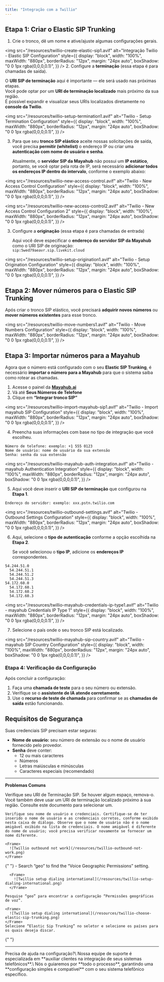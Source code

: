 ```yaml
---
title: "Integração com a Twillio"
---
```


## Etapa 1: Criar o Elastic SIP Trunking

1. Crie o tronco, dê um nome e ative/ajuste algumas configurações gerais.

<img
  src="/resources/twillio-create-elastic-sip1.avif"
  alt="Integração Twilio - Elastic SIP Configuration"
  style={{
    display: "block",
    width: "100%",
    maxWidth: "880px",
    borderRadius: "12px",
    margin: "24px auto",
    boxShadow: "0 0 1px rgba(0,0,0,0.1)",
  }}
/>
2. Configure a **terminação** (essa etapa é para chamadas de saída).

   O **URI SIP de terminação** aqui é importante — ele será usado nas próximas etapas.\
   Você pode optar por um **URI de terminação localizado** mais próximo da sua região.\
   É possível expandir e visualizar seus URIs localizados diretamente no **console da Twilio**.

<img
  src="/resources/twillio-setup-termination1.avif"
  alt="Twilio - Setup Termination Configuration"
  style={{
    display: "block",
    width: "100%",
    maxWidth: "880px",
    borderRadius: "12px",
    margin: "24px auto",
    boxShadow: "0 0 1px rgba(0,0,0,0.1)",
  }}
/>

3. Para que seu **tronco SIP elástico** aceite nossas solicitações de saída, você precisa **permitir (whitelist)** o endereço IP ou criar uma **autenticação com nome de usuário e senha**.

   Atualmente, o **servidor SIP da Mayahub** não possui um **IP estático**, portanto, se você optar pela rota de IP, será necessário **adicionar todos os endereços IP dentro do intervalo**, conforme o exemplo abaixo:

<img
  src="/resources/twillio-new-access-control.avif"
  alt="Twilio - New Access Control Configuration"
  style={{
    display: "block",
    width: "100%",
    maxWidth: "880px",
    borderRadius: "12px",
    margin: "24px auto",
    boxShadow: "0 0 1px rgba(0,0,0,0.1)",
  }}
/>

<img
  src="/resources/twillio-new-access-control2.avif"
  alt="Twilio - New Access Control Configuration 2"
  style={{
    display: "block",
    width: "100%",
    maxWidth: "880px",
    borderRadius: "12px",
    margin: "24px auto",
    boxShadow: "0 0 1px rgba(0,0,0,0.1)",
  }}
/>

3. Configure a **originação** (essa etapa é para chamadas de entrada)

   Aqui você deve especificar o **endereço do servidor SIP da Mayahub** como o URI SIP de originação:\
   `sip:5wed79aeavr.sip.livekit.cloud`

<img
  src="/resources/twillio-setup-origination1.avif"
  alt="Twilio - Setup Origination Configuration"
  style={{
    display: "block",
    width: "100%",
    maxWidth: "880px",
    borderRadius: "12px",
    margin: "24px auto",
    boxShadow: "0 0 1px rgba(0,0,0,0.1)",
  }}
/>

## **Etapa 2: Mover números para o Elastic SIP Trunking**

Após criar o tronco SIP elástico, você precisará **adquirir novos números** ou **mover números existentes** para esse tronco.

<img
  src="/resources/twillio-move-numbers1.avif"
  alt="Twilio - Move Numbers Configuration"
  style={{
    display: "block",
    width: "100%",
    maxWidth: "880px",
    borderRadius: "12px",
    margin: "24px auto",
    boxShadow: "0 0 1px rgba(0,0,0,0.1)",
  }}
/>

## **Etapa 3: Importar números para a Mayahub**

Agora que o número está configurado com o seu **Elastic SIP Trunking**, é necessário **importar o número para a Mayahub** para que o sistema saiba como rotear as chamadas.

1. Acesse o painel da [**Mayahub.ai**](http://Mayahub.ai)
2. Vá até **Seus Números de Telefone**
3. Clique em **“Integrar tronco SIP”**

<img
  src="/resources/twillio-import-mayahub-sip1.avif"
  alt="Twilio - Import mayahub SIP Configuration"
  style={{
    display: "block",
    width: "100%",
    maxWidth: "880px",
    borderRadius: "12px",
    margin: "24px auto",
    boxShadow: "0 0 1px rgba(0,0,0,0.1)",
  }}
/>

4. Preencha suas informações com base no tipo de integração que você escolheu.

```
Número de telefone: exemplo: +1 555 0123
Nome de usuário: nome de usuário da sua extensão
Senha: senha da sua extensão
```

<img
  src="/resources/twillio-mayahub-auth-integration.avif"
  alt="Twilio - mayahub Authentication Integration"
  style={{
    display: "block",
    width: "100%",
    maxWidth: "880px",
    borderRadius: "12px",
    margin: "24px auto",
    boxShadow: "0 0 1px rgba(0,0,0,0.1)",
  }}
/>

5. Aqui você deve inserir o **URI SIP de terminação** que configurou na **Etapa 1**.

```
Endereço do servidor: exemplo: xxx.pstn.twilio.com
```

<img
  src="/resources/twillio-outbound-settings.avif"
  alt="Twilio - Outbound Settings Configuration"
  style={{
    display: "block",
    width: "100%",
    maxWidth: "880px",
    borderRadius: "12px",
    margin: "24px auto",
    boxShadow: "0 0 1px rgba(0,0,0,0.1)",
  }}
/>

6. Aqui, selecione o **tipo de autenticação** conforme a opção escolhida na **Etapa 2**.

   Se você selecionou o **tipo IP**, adicione os **endereços IP** correspondentes.

```
54.244.51.0
  54.244.51.1  
  54.244.51.2
  54.244.51.3
54.172.60.0
  54.172.60.1
  54.172.60.2
  54.172.60.3
```
<img
  src="/resources/twillio-mayahub-credentials-ip-type1.avif"
  alt="Twilio - mayahub Credentials IP Type 1"
  style={{
    display: "block",
    width: "100%",
    maxWidth: "880px",
    borderRadius: "12px",
    margin: "24px auto",
    boxShadow: "0 0 1px rgba(0,0,0,0.1)",
  }}
/>

7. Selecione o país onde o seu tronco SIP está localizado.

<img
  src="/resources/twillio-mayahub-sip-country.avif"
  alt="Twilio - mayahub SIP Country Configuration"
  style={{
    display: "block",
    width: "100%",
    maxWidth: "880px",
    borderRadius: "12px",
    margin: "24px auto",
    boxShadow: "0 0 1px rgba(0,0,0,0.1)",
  }}
/>

### **Etapa 4: Verificação da Configuração**

Após concluir a configuração:

1. Faça uma **chamada de teste** para o seu número ou extensão.
2. Verifique se o **assistente de IA atende corretamente**.
3. Use o **recurso de teste de chamada** para confirmar se as **chamadas de saída** estão funcionando.

## **Requisitos de Segurança**

Suas credenciais SIP precisam estar seguras:

- **Nome de usuário:** seu número de extensão ou o nome de usuário fornecido pelo provedor.
- **Senha** deve conter:
  - 12 ou mais caracteres
  - Números
  - Letras maiúsculas e minúsculas
  - Caracteres especiais (recomendado)

---

**Problemas Comuns**

<AccordionGroup>
  <Accordion title="Após a conexão, a entrada funciona, mas a saída não?">
    Verifique seu URI de Terminação SIP. Se houver algum espaço, remova-o. Você também deve usar um URI de terminação localizado próximo à sua região. Consulte este documento para selecionar um.

    Verifique seu nome de usuário e credenciais. Certifique-se de ter inserido o nome de usuário e as credenciais corretos, conforme exibido nesta caixa de diálogo. Observe que o nome de usuário não é o nome amigável exibido na lista de credenciais. O nome amigável é diferente do nome de usuário; você precisa verificar novamente se fornecer um nome diferente.

    <Frame>
      ![Twillio outbound not work](/resources/twillio-outbound-not-work.png)
    </Frame>
  </Accordion>
  {" "}

  <Accordion title="Como configuro a discagem para países internacionais?">
    - Search “geo” to find the “Voice Geographic Permissions” setting.

      <Frame>
        ![Twillio setup dialing international](/resources/twillio-setup-dialing-international.png)
      </Frame>

    Pesquise “geo” para encontrar a configuração “Permissões geográficas de voz”.

    <Frame>
      ![Twillio setup dialing international](/resources/twillio-choose-elastic-sip-trunking.png)
    </Frame>
    Selecione “Elastic Sip Trunking” no seletor e selecione os países para os quais deseja discar.
  </Accordion>
  {" "}
</AccordionGroup>

---

<Note>
  Precisa de ajuda na configuração?\
  Nossa equipe de suporte é especializada em **auxiliar clientes na integração de seus sistemas telefônicos**.\
  Nós o guiaremos por **todo o processo**, garantindo uma **configuração simples e compatível** com o seu sistema telefônico específico.
</Note>
